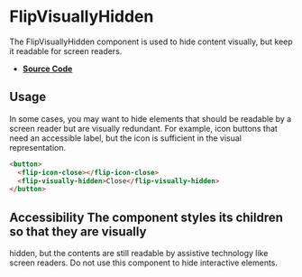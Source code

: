 
<Meta title="Components/FlipVisuallyHidden" />

# FlipVisuallyHidden

The FlipVisuallyHidden component is used to hide content visually, but keep it
readable for screen readers.

- **[Source Code](https://github.com/flip-corp/swirl/tree/main/packages/swirl-components/src/components/flip-visually-hidden)**

## Usage

<Canvas withSource="open">
  <Story id="components-flipvisuallyhidden--flip-visually-hidden" />
</Canvas>

In some cases, you may want to hide elements that should be readable by a screen
reader but are visually redundant. For example, icon buttons that need an
accessible label, but the icon is sufficient in the visual representation.

```html
<button>
  <flip-icon-close></flip-icon-close>
  <flip-visually-hidden>Close</flip-visually-hidden>
</button>
```

## Accessibility The component styles its children so that they are visually

hidden, but the contents are still readable by assistive technology like screen
readers. Do not use this component to hide interactive elements.

```

```
